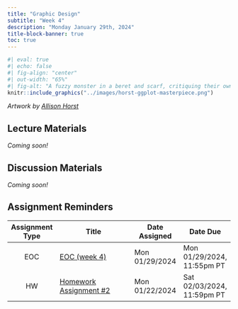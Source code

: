 ```yaml
---
title: "Graphic Design"
subtitle: "Week 4"
description: "Monday January 29th, 2024"
title-block-banner: true
toc: true
---
```

 
<!-- Coming soon! -->

```r
#| eval: true 
#| echo: false
#| fig-align: "center"
#| out-width: "65%" 
#| fig-alt: "A fuzzy monster in a beret and scarf, critiquing their own column graph on a canvas in front of them while other assistant monsters (also in berets) carry over boxes full of elements that can be used to customize a graph (like themes and geometric shapes). In the background is a wall with framed data visualizations. Stylized text reads 'ggplot2: build a data masterpiece.'"
knitr::include_graphics("../images/horst-ggplot-masterpiece.png")
```

:::{.gray-text .center-text}
*Artwork by [Allison Horst](https://allisonhorst.com/)*
:::

## Lecture Materials 

*Coming soon!*

## Discussion Materials

*Coming soon!*

## Assignment Reminders

| Assignment Type | Title                                                                  | Date Assigned  | Date Due                   |
|:---------------:|------------------------------------------------------------------------|----------------|----------------------------|
| EOC             | [EOC (week 4)](https://forms.gle/kwfaWciZNu4fCzKN7)                    | Mon 01/29/2024 | Mon 01/29/2024, 11:55pm PT |
| HW              | [Homework Assignment #2](../assignments/HW2.qmd)                       | Mon 01/22/2024 | Sat 02/03/2024, 11:59pm PT |

